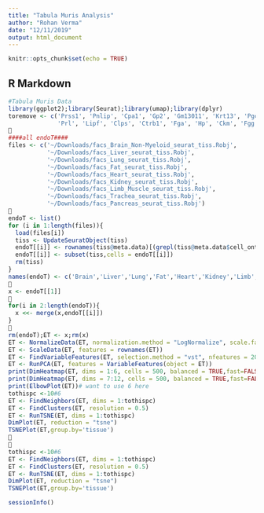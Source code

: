 ```yaml
---
title: "Tabula Muris Analysis"
author: "Rohan Verma"
date: "12/11/2019"
output: html_document
---
```


```r
knitr::opts_chunk$set(echo = TRUE)
```

## R Markdown

```r
#Tabula Muris Data
library(ggplot2);library(Seurat);library(umap);library(dplyr)
toremove <- c('Prss1', 'Pnlip', 'Cpa1', 'Gp2', 'Gm13011', 'Krt13', 'Pgc', 'Krt4', 
              'Prl', 'Lipf', 'Clps', 'Ctrb1', 'Fga', 'Hp', 'Ckm', 'Fgg', 'Mybpc1', 'Myh2','Prss2')

####all endoT####
files <- c('~/Downloads/facs_Brain_Non-Myeloid_seurat_tiss.Robj',
           '~/Downloads/facs_Liver_seurat_tiss.Robj',
           '~/Downloads/facs_Lung_seurat_tiss.Robj',
           '~/Downloads/facs_Fat_seurat_tiss.Robj',
           '~/Downloads/facs_Heart_seurat_tiss.Robj',
           '~/Downloads/facs_Kidney_seurat_tiss.Robj',
           '~/Downloads/facs_Limb_Muscle_seurat_tiss.Robj',
           '~/Downloads/facs_Trachea_seurat_tiss.Robj',
           '~/Downloads/facs_Pancreas_seurat_tiss.Robj')

endoT <- list()
for (i in 1:length(files)){
  load(files[i])
  tiss <- UpdateSeuratObject(tiss)
  endoT[[i]] <- rownames(tiss@meta.data)[(grepl(tiss@meta.data$cell_ontology_class, pattern='endothelial cell'))]
  endoT[[i]] <- subset(tiss,cells = endoT[[i]])
  rm(tiss)
}
names(endoT) <- c('Brain','Liver','Lung','Fat','Heart','Kidney','Limb','Trachea','Pancreas')

x <- endoT[[1]]

for(i in 2:length(endoT)){
  x <<- merge(x,endoT[[i]])
}

rm(endoT);ET <- x;rm(x)
ET <- NormalizeData(ET, normalization.method = "LogNormalize", scale.factor = 10000)
ET <- ScaleData(ET, features = rownames(ET))
ET <- FindVariableFeatures(ET, selection.method = "vst", nfeatures = 2000)
ET <- RunPCA(ET, features = VariableFeatures(object = ET))
print(DimHeatmap(ET, dims = 1:6, cells = 500, balanced = TRUE,fast=FALSE) + theme_void()) 
print(DimHeatmap(ET, dims = 7:12, cells = 500, balanced = TRUE,fast=FALSE) + theme_void())
print(ElbowPlot(ET))# want to use 6 here
tothispc <-10#6
ET <- FindNeighbors(ET, dims = 1:tothispc)
ET <- FindClusters(ET, resolution = 0.5)
ET <- RunTSNE(ET, dims = 1:tothispc)
DimPlot(ET, reduction = "tsne")
TSNEPlot(ET,group.by='tissue')


tothispc <-10#6
ET <- FindNeighbors(ET, dims = 1:tothispc)
ET <- FindClusters(ET, resolution = 0.5)
ET <- RunTSNE(ET, dims = 1:tothispc)
DimPlot(ET, reduction = "tsne")
TSNEPlot(ET,group.by='tissue')
```

```r
sessionInfo()
```